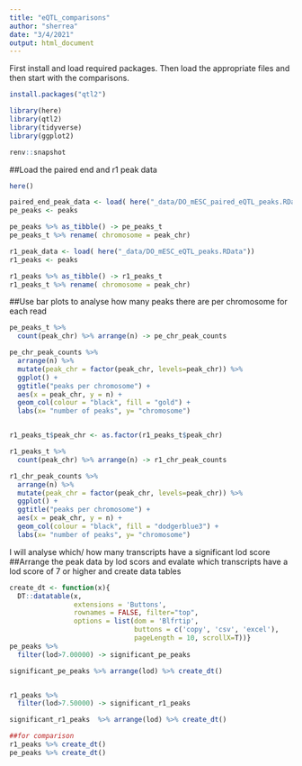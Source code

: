 ```yaml
---
title: "eQTL_comparisons"
author: "sherrea"
date: "3/4/2021"
output: html_document
---
```


First install and load required packages. Then load the appropriate files and then start with the comparisons.
```r
install.packages("qtl2")

library(here)
library(qtl2)
library(tidyverse)
library(ggplot2)
```

```r
renv::snapshot
```

##Load the paired end and r1 peak data
```r
here()

paired_end_peak_data <- load( here("_data/DO_mESC_paired_eQTL_peaks.RData"))
pe_peaks <- peaks

pe_peaks %>% as_tibble() -> pe_peaks_t
pe_peaks_t %>% rename( chromosome = peak_chr)

r1_peak_data <- load( here("_data/DO_mESC_eQTL_peaks.RData"))
r1_peaks <- peaks

r1_peaks %>% as_tibble() -> r1_peaks_t
r1_peaks_t %>% rename( chromosome = peak_chr)

```


##Use bar plots to analyse how many peaks there are per chromosome for each read
```r

pe_peaks_t %>% 
  count(peak_chr) %>% arrange(n) -> pe_chr_peak_counts

pe_chr_peak_counts %>% 
  arrange(n) %>%
  mutate(peak_chr = factor(peak_chr, levels=peak_chr)) %>%
  ggplot() + 
  ggtitle("peaks per chromosome") + 
  aes(x = peak_chr, y = n) +
  geom_col(colour = "black", fill = "gold") +
  labs(x= "number of peaks", y= "chromosome")


r1_peaks_t$peak_chr <- as.factor(r1_peaks_t$peak_chr)

r1_peaks_t %>% 
  count(peak_chr) %>% arrange(n) -> r1_chr_peak_counts

r1_chr_peak_counts %>% 
  arrange(n) %>%
  mutate(peak_chr = factor(peak_chr, levels=peak_chr)) %>%
  ggplot() + 
  ggtitle("peaks per chromosome") + 
  aes(x = peak_chr, y = n) +
  geom_col(colour = "black", fill = "dodgerblue3") +
  labs(x= "number of peaks", y= "chromosome")
```


I will analyse which/ how many transcripts have a significant lod score
##Arrange the peak data by lod scors and evalate which transcripts have a lod score of 7 or higher and create data tables
```r
create_dt <- function(x){
  DT::datatable(x,
                extensions = 'Buttons',
                rownames = FALSE, filter="top",
                options = list(dom = 'Blfrtip',
                               buttons = c('copy', 'csv', 'excel'),
                               pageLength = 10, scrollX=T))}
pe_peaks %>% 
  filter(lod>7.00000) -> significant_pe_peaks

significant_pe_peaks %>% arrange(lod) %>% create_dt()


r1_peaks %>% 
  filter(lod>7.50000) -> significant_r1_peaks 

significant_r1_peaks  %>% arrange(lod) %>% create_dt()

##for comparison
r1_peaks %>% create_dt()
pe_peaks %>% create_dt()
```

